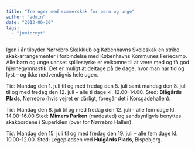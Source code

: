 ```yaml
---
title: "Tre uger med sommerskak for børn og unge"
author: "admin"
date: "2013-06-20"
tags: 
  - "juniornyt"
---
```


Igen i år tilbyder Nørrebro Skakklub og Københavns Skoleskak en stribe skak-arrangementer i forbindelse med Københavns Kommunes Feriecamp. Alle børn og unge uanset spillestyrke er velkomne til at være med og få god hjernegymnastik. Det er muligt at deltage på de dage, hvor man har tid og lyst – og ikke nødvendigvis hele ugen.

Tid: Mandag den 1. juli til og med fredag den 5. juli samt mandag den 8. juli til og med fredag den 12. juli – alle ti dage kl. 12.00-14.00. Sted: **Blågårds Plads**, Nørrebro (hvis vejret er dårligt, foregår det i Korsgadehallen).

Tid: Mandag den 8. juli til og med fredag den 12. juli - alle fem dage kl. 14.00-16.00 Sted: **Mimers Parken** (mødested) og sandsynligvis benyttes skakbordene i Superkilen (over for Nørrebro Hallen).

Tid: Mandag den 15. juli til og med fredag den 19. juli – alle fem dage kl. 10.00-12.00. Sted: Legepladsen ved **Hulgårds Plads**, Bispebjerg.
